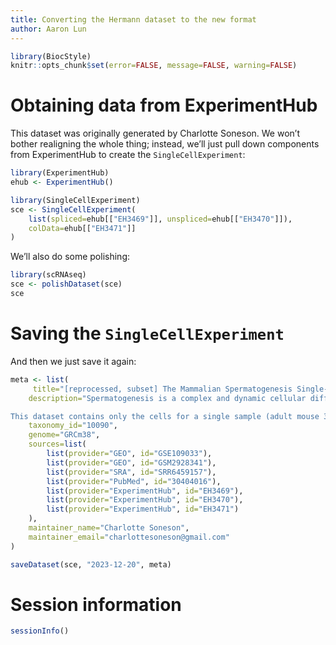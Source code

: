 ```yaml
---
title: Converting the Hermann dataset to the new format
author: Aaron Lun
---
```


```r
library(BiocStyle)
knitr::opts_chunk$set(error=FALSE, message=FALSE, warning=FALSE)
```

# Obtaining data from ExperimentHub

This dataset was originally generated by Charlotte Soneson.
We won't bother realigning the whole thing; instead, we'll just pull down components from ExperimentHub to create the `SingleCellExperiment`:

```r
library(ExperimentHub)
ehub <- ExperimentHub()

library(SingleCellExperiment)
sce <- SingleCellExperiment(
    list(spliced=ehub[["EH3469"]], unspliced=ehub[["EH3470"]]),
    colData=ehub[["EH3471"]]
)
```

We'll also do some polishing:

```r
library(scRNAseq)
sce <- polishDataset(sce)
sce
```

# Saving the `SingleCellExperiment`

And then we just save it again:

```r
meta <- list(
     title="[reprocessed, subset] The Mammalian Spermatogenesis Single-Cell Transcriptome, from Spermatogonial Stem Cells to Spermatids",
    description="Spermatogenesis is a complex and dynamic cellular differentiation process critical to male reproduction and sustained by spermatogonial stem cells (SSCs). Although patterns of gene expression have been described for aggregates of certain spermato- genic cell types, the full continuum of gene expression patterns underlying ongoing spermatogenesis in steady state was previously unclear. Here, we catalog single-cell transcriptomes for >62,000 individual spermatogenic cells from immature (postnatal day 6) and adult male mice and adult men. This allowed us to resolve SSC and progenitor spermatogonia, elucidate the full range of gene expression changes during male meiosis and spermiogenesis, and derive unique gene expression signatures for multiple mouse and human spermatogenic cell types and/or subtypes. These transcriptome datasets provide an information-rich resource for studies of SSCs, male meiosis, testicular cancer, male infertility, or contraceptive development, as well as a gene expression roadmap to be emulated in efforts to achieve spermatogenesis in vitro.

This dataset contains only the cells for a single sample (adult mouse 3), reprocessed from FASTQ files with the `alevin` and `tximeta` packages to obtain spliced and unspliced counts. These count matrices are stored in separate assays of the `SingleCellExperiment`. This object is intended as a test dataset for splicing-related steps like RNA velocity calculations.",
    taxonomy_id="10090",
    genome="GRCm38",
    sources=list(
        list(provider="GEO", id="GSE109033"),
        list(provider="GEO", id="GSM2928341"),
        list(provider="SRA", id="SRR6459157"),
        list(provider="PubMed", id="30404016"),
        list(provider="ExperimentHub", id="EH3469"),
        list(provider="ExperimentHub", id="EH3470"),
        list(provider="ExperimentHub", id="EH3471")
    ),
    maintainer_name="Charlotte Soneson",
    maintainer_email="charlottesoneson@gmail.com"
)

saveDataset(sce, "2023-12-20", meta)
```

# Session information {-}

```r
sessionInfo()
```
